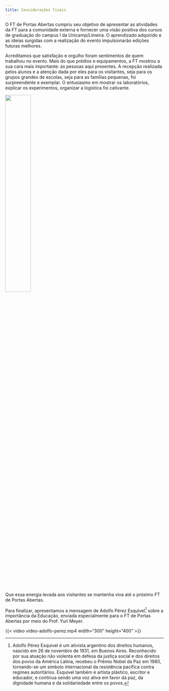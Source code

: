 ```yaml
---
title: Considerações finais
---
```


O FT de Portas Abertas cumpriu seu objetivo de apresentar as atividades da FT para a comunidade externa e fornecer uma visão positiva dos cursos de graduação do campus I da Unicamp/Limeira. O aprendizado adquirido e as ideias surgidas com a realização do evento impulsionarão edições futuras melhores.

Acreditamos que satisfação e orgulho foram sentimentos de quem trabalhou no evento. Mais do que prédios e equipamentos, a FT mostrou a sua cara mais importante: as pessoas aqui presentes. A recepção realizada pelos alunos e a atenção dada por eles para os visitantes, seja para os grupos grandes de escolas, seja  para as famílias pequenas, foi surpreendente e exemplar. O entusiasmo em mostrar os laboratórios, explicar os experimentos, organizar a logística foi cativante.

::: {.centerText}
![](foto-espanto.jpg){width=40%}
:::

Que essa energia levada aos visitantes se mantenha viva até o próximo FT de Portas Abertas. 

Para finalizar, apresentamos a mensagem de Adolfo Pérez Esquivel^[Adolfo Pérez Esquivel é um ativista argentino dos direitos humanos, nascido em 26 de novembro de 1931, em Buenos Aires. Reconhecido por sua atuação não violenta em defesa da justiça social e dos direitos dos povos da América Latina, recebeu o Prêmio Nobel da Paz em 1980, tornando-se um símbolo internacional da resistência pacífica contra regimes autoritários. Esquivel também é artista plástico, escritor e educador, e continua sendo uma voz ativa em favor da paz, da dignidade humana e da solidariedade entre os povos.] sobre a importância da Educação, enviada especialmente para o FT de Portas Abertas por meio do Prof. Yuri Meyer.

{{< video video-adolfo-perez.mp4 width="300" height="400" >}}



